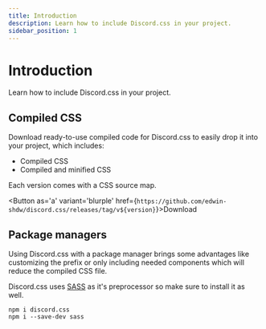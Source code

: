 ```yaml
---
title: Introduction
description: Learn how to include Discord.css in your project.
sidebar_position: 1
---
```



# Introduction

Learn how to include Discord.css in your project.

## Compiled CSS

Download ready-to-use compiled code for Discord.css to easily drop it into your project, which includes:

- Compiled CSS
- Compiled and minified CSS

Each version comes with a CSS source map.


<Button as='a' variant='blurple' href={`https://github.com/edwin-shdw/discord.css/releases/tag/v${version}`}>Download</Button>


## Package managers

Using Discord.css with a package manager brings some advantages like customizing the prefix or only including needed
components which will reduce the compiled CSS file.

Discord.css uses [SASS](https://sass-lang.com/) as it's preprocessor so make sure to install it as well.

```
npm i discord.css
npm i --save-dev sass
```
